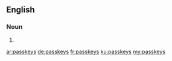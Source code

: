 ==English==

===Noun===
{{head|en|noun plural form}}

# {{plural of|passkey|lang=en}}

[[ar:passkeys]]
[[de:passkeys]]
[[fr:passkeys]]
[[ku:passkeys]]
[[my:passkeys]]